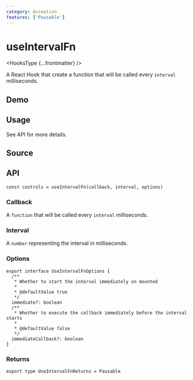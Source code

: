 ```yaml
---
category: Animation
features: ['Pausable']
---
```


# useIntervalFn


<HooksType {...frontmatter} />

A React Hook that create a function that will be called every `interval` milliseconds.

## Demo


<App />

## Usage

See API for more details.

## Source


<Source />

## API

```tsx
const controls = useIntervalFn(callback, interval, options)
```

### Callback

A `function` that will be called every `interval` milliseconds.

### Interval

A `number` representing the interval in milliseconds.

### Options

```tsx
export interface UseIntervalFnOptions {
  /**
   * Whether to start the interval immediately on mounted
   *
   * @defaultValue true
   */
  immediate?: boolean
  /**
   * Whether to execute the callback immediately before the interval starts
   *
   * @defaultValue false
   */
  immediateCallback?: boolean
}
```

### Returns


<Tip type="pausable" />

```tsx
export type UseIntervalFnReturns = Pausable
```
